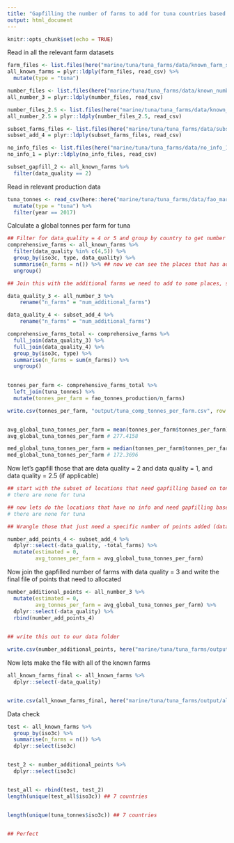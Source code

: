 ```yaml
---
title: "Gapfilling the number of farms to add for tuna countries based on tonnes of production"
output: html_document
---
```


```r
knitr::opts_chunk$set(echo = TRUE)
```

Read in all the relevant farm datasets 

```r

farm_files <- list.files(here("marine/tuna/tuna_farms/data/known_farm_sites_2_4_5"), full=TRUE)
all_known_farms = plyr::ldply(farm_files, read_csv) %>%
  mutate(type = "tuna")

number_files <- list.files(here("marine/tuna/tuna_farms/data/known_number_farms_3"), full=TRUE)
all_number_3 = plyr::ldply(number_files, read_csv)

number_files_2.5 <- list.files(here("marine/tuna/tuna_farms/data/known_subset_2.5"), full=TRUE)
all_number_2.5 = plyr::ldply(number_files_2.5, read_csv)

subset_farms_files <- list.files(here("marine/tuna/tuna_farms/data/subset_known_add_points_4"), full=TRUE)
subset_add_4 = plyr::ldply(subset_farms_files, read_csv)

no_info_files <- list.files(here("marine/tuna/tuna_farms/data/no_info_1"), full=TRUE)
no_info_1 = plyr::ldply(no_info_files, read_csv)

subset_gapfill_2 <- all_known_farms %>%
  filter(data_quality == 2)
```

Read in relevant production data
```r
tuna_tonnes <- read_csv(here::here("marine/tuna/tuna_farms/data/fao_mariculture_tuna.csv")) %>%
  mutate(type = "tuna") %>%
  filter(year == 2017)
```

Calculate a global tonnes per farm for tuna

```r
## Filter for data_quality = 4 or 5 and group by country to get number of farms
comprehensive_farms <- all_known_farms %>%
  filter(data_quality %in% c(4,5)) %>% 
  group_by(iso3c, type, data_quality) %>%
  summarise(n_farms = n()) %>% ## now we can see the places that has additional farms to add
  ungroup()

## Join this with the additional farms we need to add to some places, so we can calculate a comprehensive tonnes/farm for tuna 

data_quality_3 <- all_number_3 %>%
    rename("n_farms" = "num_additional_farms")

data_quality_4 <- subset_add_4 %>%
    rename("n_farms" = "num_additional_farms")

comprehensive_farms_total <- comprehensive_farms %>%
  full_join(data_quality_3) %>%
  full_join(data_quality_4) %>%
  group_by(iso3c, type) %>%
  summarise(n_farms = sum(n_farms)) %>%
  ungroup()
  

tonnes_per_farm <- comprehensive_farms_total %>%
  left_join(tuna_tonnes) %>%
  mutate(tonnes_per_farm = fao_tonnes_production/n_farms)

write.csv(tonnes_per_farm, "output/tuna_comp_tonnes_per_farm.csv", row.names = FALSE)


avg_global_tuna_tonnes_per_farm = mean(tonnes_per_farm$tonnes_per_farm)
avg_global_tuna_tonnes_per_farm # 277.4158

med_global_tuna_tonnes_per_farm = median(tonnes_per_farm$tonnes_per_farm)
med_global_tuna_tonnes_per_farm # 172.3696
```

Now let's gapfill those that are data quality = 2 and data quality = 1, and data quality = 2.5 (if applicable)

```r
## start with the subset of locations that need gapfilling based on tonnes/farm
# there are none for tuna 

## now lets do the locations that have no info and need gapfilling based on tonnes/farm
# there are none for tuna 

## Wrangle those that just need a specific number of points added (data_quality = 4)

number_add_points_4 <- subset_add_4 %>%
  dplyr::select(-data_quality, -total_farms) %>%
  mutate(estimated = 0, 
         avg_tonnes_per_farm = avg_global_tuna_tonnes_per_farm)

```

Now join the gapfilled number of farms with data quality = 3 and write the final file of points that need to allocated 

```r
number_additional_points <- all_number_3 %>%
  mutate(estimated = 0,
         avg_tonnes_per_farm = avg_global_tuna_tonnes_per_farm) %>%
  dplyr::select(-data_quality) %>%
  rbind(number_add_points_4)
  

## write this out to our data folder

write.csv(number_additional_points, here("marine/tuna/tuna_farms/output/tuna_points_to_add_final.csv"), row.names = FALSE)
```

Now lets make the file with all of the known farms 

```r
all_known_farms_final <- all_known_farms %>%
  dplyr::select(-data_quality)


write.csv(all_known_farms_final, here("marine/tuna/tuna_farms/output/all_known_tuna_farms_final.csv"), row.names = FALSE)

```



Data check 

```r
test <- all_known_farms %>%
  group_by(iso3c) %>%
  summarise(n_farms = n()) %>%
  dplyr::select(iso3c)


test_2 <- number_additional_points %>%
  dplyr::select(iso3c)


test_all <- rbind(test, test_2)
length(unique(test_all$iso3c)) ## 7 countries


length(unique(tuna_tonnes$iso3c)) ## 7 countries


## Perfect

```


